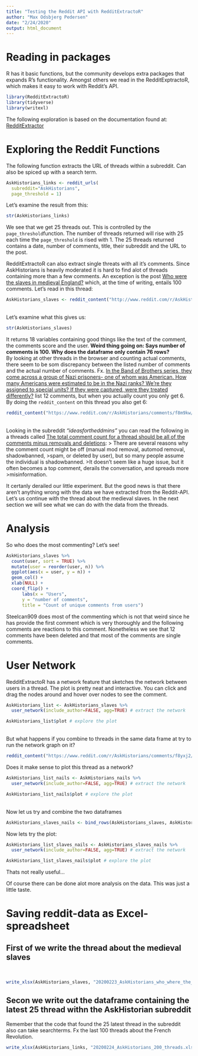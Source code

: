 ```yaml
---
title: "Testing the Reddit API with RedditExtractoR"
author: "Max Odsbjerg Pedersen"
date: "2/24/2020"
output: html_document
---
```


# Reading in packages 
R has it basic functions, but the community develops extra packages that expands R's functionality. Amongst others we read in the RedditExptractoR, which makes it easy to work with Reddit's API.

```r
library(RedditExtractoR)
library(tidyverse)
library(writexl)
```

The following exploration is based on the documentation found at: <br>
[RedditExtractor](https://www.rdocumentation.org/packages/RedditExtractoR/versions/2.1.5)
<br>

# Exploring the Reddit Functions 

The following function extracts the URL of threads within a subreddit. Can also be spiced up with a search term. 
```r
AskHistorians_links <- reddit_urls(
  subreddit="AskHistorians",
  page_threshold = 1)
```

Let's examine the result from this: 
```r
str(AskHistorians_links)
```
We see that we get 25 threads out. This is controlled by the `page_threshold`function. The number of threads returned will rise with 25 each time the `page_threshold` is rised with 1.
The 25 threads returned contains a date, number of comments, title, their subreddit and the URL to the post.

RedditExtractoR can also extract single threats with all it's comments. Since AskHistorians is heavily moderated it is hard to find alot of threads containing more than a few comments. 
An exception is the post [Who were the slaves in medieval England?](https://www.reddit.com/r/AskHistorians/comments/f7zn37/who_were_the_slaves_in_medieval_england/) which, at the time of writing, entails 100 comments. Let's read in this thread: 

```r
AskHistorians_slaves <- reddit_content("http://www.reddit.com/r/AskHistorians/comments/f7zn37/who_were_the_slaves_in_medieval_england/")
```

<br>
Let's examine what this gives us: 
```r
str(AskHistorians_slaves)
```
It returns 18 variables containing good things like the text of the comment, the comments score and the user. **Weird thing going on: Says number of comments is 100. Why does the dataframe only contain 76 rows?** <br>
By looking at other threads in the browser and counting actual comments, there seem to be som discrepancy between the listed number of comments and the actual number of comments. Fx. [In the Band of Brothers series, they come across a group of Nazi prisoners- one of whom was American. How many Americans were estimated to be in the Nazi ranks? We’re they assigned to special units? If they were captured, were they treated differently?](https://www.reddit.com/r/AskHistorians/comments/f8m9kw/in_the_band_of_brothers_series_they_come_across_a/) list 12 comments, but when you actually count you only get 6. By doing the `reddit_content` on this thread you also get 6: 

```r
reddit_content("https://www.reddit.com/r/AskHistorians/comments/f8m9kw/in_the_band_of_brothers_series_they_come_across_a/")
```
<br>
Looking in the subreddit *"ideasfortheddmins"* you can read the following in a threads called [The total comment count for a thread should be all of the comments minus removals and deletions](https://www.reddit.com/r/ideasfortheadmins/comments/3iquny/the_total_comment_count_for_a_thread_should_be/): 
> There are several reasons why the comment count might be off (manual mod removal, automod removal, shadowbanned, >spam, or deleted by user), but so many people assume the individual is shadowbanned.
>It doesn't seem like a huge issue, but it often becomes a top comment, derails the conversation, and spreads more >misinformation.

It certanly derailed our little experiment. But the good news is that there aren't anything wrong with the data we have extracted from the Reddit-API. Let's us continue with the thread about the medieval slaves. In the next section we will see what we can do with the data from the threads.

# Analysis 

So who does the most commenting? Let's see! 

```r
AskHistorians_slaves %>%
  count(user, sort = TRUE) %>% 
  mutate(user = reorder(user, n)) %>%
  ggplot(aes(x = user, y = n)) +
  geom_col() +
  xlab(NULL) +
  coord_flip() +
      labs(x = "Users",
      y = "number of comments",
      title = "Count of unique comments from users")
```
Steelcan909 does most of the commenting which is not that weird since he has provide the first comment which is very thoroughly and the following comments are reactions to this comment. Nonetheless we see that 12 comments have been deleted and that most of the comments are single comments. 



# User Network 
RedditExtractoR has a network feature that sketches the network between users in a thread. The plot is pretty neat and interactive. You can click and drag the nodes around and hover over nodes to see the comment. 

```r
AskHistorians_list <- AskHistorians_slaves %>% 
  user_network(include_author=FALSE, agg=TRUE) # extract the network

AskHistorians_list$plot # explore the plot
```
<br>
But what happens if you combine to threads in the same data frame at try to run the network graph on it? 

```r
reddit_content("https://www.reddit.com/r/AskHistorians/comments/f8yxj2/im_living_3000_years_ago_anywhere_in_the_world/") -> AskHistorians_nails
```

Does it make sense to plot this thread as a network? 
```r
AskHistorians_list_nails <- AskHistorians_nails %>% 
  user_network(include_author=FALSE, agg=TRUE) # extract the network

AskHistorians_list_nails$plot # explore the plot
```
<br>
Now let us try and combine the two dataframes
```r
AskHistorians_slaves_nails <- bind_rows(AskHistorians_slaves, AskHistorians_nails)
```



Now lets try the plot: 
```r
AskHistorians_list_slaves_nails <- AskHistorians_slaves_nails %>% 
  user_network(include_author=FALSE, agg=TRUE) # extract the network

AskHistorians_list_slaves_nails$plot # explore the plot
```

Thats not really useful... 

Of course there can be done alot more analysis on the data. This was just a little taste. 


# Saving reddit-data as Excel-spreadsheet

## First of we write the thread about the medieval slaves
<br>
```r
write_xlsx(AskHistorians_slaves, "20200223_AskHistorians_who_where_the_slaves_in_medieval_England.xlsx")
```

## Secon we write out the dataframe containing the latest 25 thread withn the AskHistorian subreddit
Remember that the code that found the 25 latest thread in the subreddit also can take searchterms. Fx the last 100 threads about the French Revolution. 
<br>
```r
write_xlsx(AskHistorians_links, "20200224_AskHistorians_200_threads.xlsx")
```

